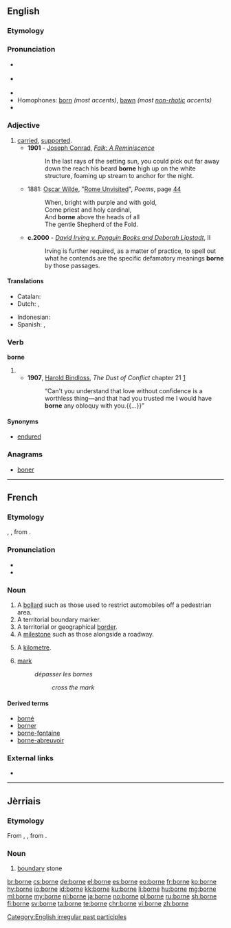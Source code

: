 {{also|Borne}}

==English==

===Etymology===
{{rfe|lang=en}}

===Pronunciation===
* {{a|RP}} {{IPA|/bɔːn/|lang=en}}
* {{a|US}} {{IPA|/boəɹn/|/bɔːɹn/|lang=en}}
* {{audio|En-us-borne.ogg|Audio (US)|lang=en}}
* Homophones: [[born]] ''(most accents)'', [[bawn]] ''(most [[non-rhotic]] accents)''
* {{rhymes|ɔː(r)n|lang=en}}

===Adjective===
{{en-adj|-}}

# [[carried]], [[supported]].
#* '''1901''' - [[w:Joseph Conrad|Joseph Conrad]], ''[[s:Falk|Falk: A Reminiscence]]''
#*: In the last rays of the setting sun, you could pick out far away down the reach his beard '''borne''' high up on the white structure, foaming up stream to anchor for the night.
#* 1881: [[w:Oscar Wilde|Oscar Wilde]], "[[s:Rome Unvisited|Rome Unvisited]]", ''Poems'', page [http://books.google.com/books?id=XlICAAAAQAAJ&pg=PA44&dq=wilde+%22Rome+Unvisited%22&hl=en&ei=MwaGTImqA8L_lgeK-4AZ&sa=X&oi=book_result&ct=result&resnum=1&ved=0CCkQ6AEwAA#v=onepage&q&f=false 44]
#*: When, bright with purple and with gold, <br/>Come priest and holy cardinal, <br/>And '''borne''' above the heads of all <br/>The gentle Shepherd of the Fold.
#* '''c.2000''' - ''[[s:David Irving v. Penguin Books and Deborah Lipstadt|David Irving v. Penguin Books and Deborah Lipstadt]]'', II
#*: Irving is further required, as a matter of practice, to spell out what he contends are the specific defamatory meanings '''borne''' by those passages.

====Translations====
{{trans-top|carried, supported}}
* Catalan: {{t|ca|cargar amb}}
* Dutch: {{t+|nl|gedragen}}, {{t+|nl|ondersteund}}
{{trans-mid}}
* Indonesian: {{t+|id|dibawa}}
* Spanish: {{t|es|soportado}}, {{t+|es|aguantado}}
{{trans-bottom}}

===Verb===
'''borne'''

# {{past participle of|bear|lang=en}}
#* '''1907''', [[w:Harold Edward Bindloss|Harold Bindloss]], ''The Dust of Conflict'' chapter 21&nbsp;[http://openlibrary.org/works/OL4429277W]
#*:“Can't you understand that love without confidence is a worthless thing—and that had you trusted me I would have '''borne''' any obloquy with you.{{...}}”

====Synonyms====

* [[endured]]

===Anagrams===
* [[boner#English|boner]]

[[Category:English irregular past participles]]

----

==French==

===Etymology===
{{etyl|LL.|fr}} {{term|bodina}}, {{term|butina}}, from {{etyl|xtg|fr}}.

===Pronunciation===
* {{IPA|/bɔʁn/|lang=fr}}
* {{audio|Fr-borne.ogg|audio|lang=fr}}

===Noun===
{{fr-noun|f}}

# A [[bollard]] such as those used to restrict automobiles off a pedestrian area.
# A territorial boundary marker.
# A territorial or geographical [[border]].
# A [[milestone]] such as those alongside a roadway.
# {{context|slang|lang=fr}} A [[kilometre]].
# [[mark]]
#: ''dépasser les bornes''
#:: ''cross the mark''

====Derived terms====
* [[borné]]
* [[borner]]
* [[borne-fontaine]]
* [[borne-abreuvoir]]

===External links===
* {{R:TLFi}}

----

==Jèrriais==

===Etymology===
From {{etyl|LL.|roa-jer}} {{term|bodina|lang=la}}, {{term|butina|lang=la}}, from {{etyl|cel-gau|roa-jer}}.

===Noun===
{{roa-jer-noun|f}}

# [[boundary]] stone

[[br:borne]]
[[cs:borne]]
[[de:borne]]
[[el:borne]]
[[es:borne]]
[[eo:borne]]
[[fr:borne]]
[[ko:borne]]
[[hy:borne]]
[[io:borne]]
[[id:borne]]
[[kk:borne]]
[[ku:borne]]
[[li:borne]]
[[hu:borne]]
[[mg:borne]]
[[ml:borne]]
[[my:borne]]
[[nl:borne]]
[[ja:borne]]
[[no:borne]]
[[pl:borne]]
[[ru:borne]]
[[sh:borne]]
[[fi:borne]]
[[sv:borne]]
[[ta:borne]]
[[te:borne]]
[[chr:borne]]
[[vi:borne]]
[[zh:borne]]